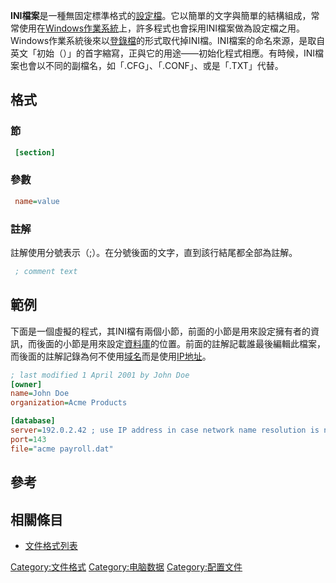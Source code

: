 {{unreferenced|time=2018-07-14T08:57:36+00:00}}
{{noteTA|G1=IT}}
'''INI檔案'''是一種無固定標準格式的[[設定檔|設定檔]]。它以簡單的文字與簡單的結構組成，常常使用在[[Windows作業系統|Windows作業系統]]上，許多程式也會採用INI檔案做為設定檔之用。Windows作業系統後來以[[登錄檔|登錄檔]]的形式取代掉INI檔。INI檔案的命名來源，是取自英文「初始（{{lang|en|Initial}}）」的首字縮寫，正與它的用途——初始化程式相應。有時候，INI檔案也會以不同的副檔名，如「.CFG」、「.CONF」、或是「.TXT」代替。

== 格式 ==

=== 節 ===
<syntaxhighlight lang="ini">
 [section]
</syntaxhighlight>

=== 參數 ===
<syntaxhighlight lang="ini">
 name=value
</syntaxhighlight>


=== 註解 ===
註解使用分號表示（;）。在分號後面的文字，直到該行結尾都全部為註解。
<syntaxhighlight lang="ini">
 ; comment text
</syntaxhighlight>

== 範例 ==
下面是一個虛擬的程式，其INI檔有兩個小節，前面的小節是用來設定擁有者的資訊，而後面的小節是用來設定[[資料庫|資料庫]]的位置。前面的註解記載誰最後編輯此檔案，而後面的註解記錄為何不使用[[域名|域名]]而是使用[[IP地址|IP地址]]。
<syntaxhighlight lang="ini">
; last modified 1 April 2001 by John Doe
[owner]
name=John Doe
organization=Acme Products

[database]
server=192.0.2.42 ; use IP address in case network name resolution is not working
port=143
file="acme payroll.dat"
</syntaxhighlight>

== 參考 ==

== 相關條目 ==
*[[文件格式列表|文件格式列表]]

[[Category:文件格式|Category:文件格式]]
[[Category:电脑数据|Category:电脑数据]]
[[Category:配置文件|Category:配置文件]]